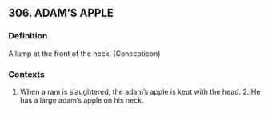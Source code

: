 ## 306. ADAM’S APPLE
### Definition
A lump at the front of the neck. (Concepticon)

### Contexts
1. When a ram is slaughtered, the adam’s apple is kept with the head. 2. He has a large adam’s apple on his neck.


